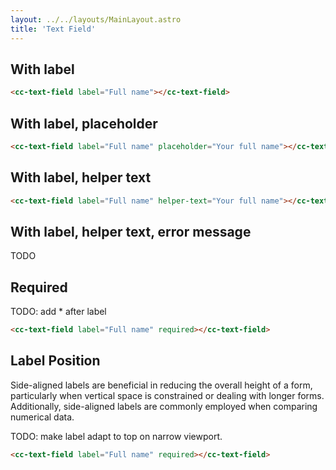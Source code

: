 ```yaml
---
layout: ../../layouts/MainLayout.astro
title: 'Text Field'
---
```


## With label


<ComponentPreview
  client:load
  component='
    <cc-text-field label="Full name"></cc-text-field>
  '
/>

```html
<cc-text-field label="Full name"></cc-text-field>
```

## With label, placeholder

<ComponentPreview
  client:load
  component='
    <cc-text-field label="Full name" placeholder="Your full name">
    </cc-text-field>
  '
/>

```html
<cc-text-field label="Full name" placeholder="Your full name"></cc-text-field>
```

## With label, helper text

<ComponentPreview
  client:load
  component='
    <cc-text-field label="Full name" helper-text="Your full name">
    </cc-text-field>
  '
/>

```html
<cc-text-field label="Full name" helper-text="Your full name"></cc-text-field>
```

## With label, helper text, error message

TODO

## Required

TODO: add * after label

<ComponentPreview
  client:load
  component='
    <cc-text-field label="Full name" required></cc-text-field>
  '
/>

```html
<cc-text-field label="Full name" required></cc-text-field>
```

## Label Position

Side-aligned labels are beneficial in reducing the overall height of a form, particularly when vertical space is constrained or dealing with longer forms. Additionally, side-aligned labels are commonly employed when comparing numerical data.

TODO: make label adapt to top on narrow viewport.

<ComponentPreview
  client:load
  component='
    <form>
    <cc-text-field id="test-timing" label="Full name" label-position-side></cc-text-field>
    </form>
  '
/>

```html
<cc-text-field label="Full name" required></cc-text-field>
```